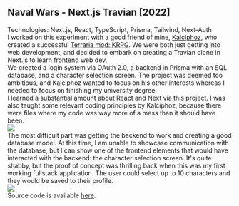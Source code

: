 ## Naval Wars - Next.js Travian [2022]
Technologies: Next.js, React, TypeScript, Prisma, Tailwind, Next-Auth
<br/>
I worked on this experiment with a good friend of mine, [Kalciphoz](https://github.com/Kalciphoz), who created a successful [Terraria mod: KRPG](https://www.youtube.com/watch?v=QldqCHEaqCc&feature=youtu.be). We were both just getting into web development, and decided to embark on creating a Travian clone in Next.js to learn frontend web dev.
<br/>
We created a login system via OAuth 2.0, a backend in Prisma with an SQL database, and a character selection screen. The project was deemed too ambitious, and Kalciphoz wanted to focus on his other interests whereas I needed to focus on finishing my university degree. 
<br/>
I learned a substantial amount about React and Next via this project. I was also taught some relevant coding principles by Kalciphoz, because there were files where my code was way more of a mess than it should have been.
<br/>
<img src="https://i.imgur.com/48tnxiD.png" />
<br/>
The most difficult part was getting the backend to work and creating a good database model. At this time, I am unable to showcase communication with the database, but I can show one of the frontend elements that would have interacted with the backend: the character selection screen. It's quite shabby, but the proof of concept was thrilling back when this was my first working fullstack application. The user could select up to 10 characters and they would be saved to their profile.
<br/>
<img src="character.gif" />
<br/>
Source code is available [here](https://github.com/MarinoLinic/NavalWars).